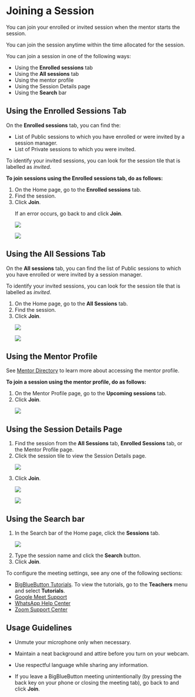 
# Joining a Session

You can join your enrolled or invited session when the mentor starts the session.

<Admonition type="note">
You can join the session anytime within the time allocated for the session.
</Admonition>

<p>You can join a session in one of the following ways:</p>

<ul>
<li>Using the <b>Enrolled sessions</b> tab</li>
<li>Using the <b>All sessions</b> tab</li>
<li>Using the mentor profile</li>
<li>Using the Session Details page</li>
<li>Using the <b>Search</b> bar</li>
</ul>

## Using the Enrolled Sessions Tab

On the **Enrolled sessions** tab, you can find the:

* List of Public sessions to which you have enrolled or were invited by a session manager.
* List of Private sessions to which you were invited.

<p>
    <Admonition type="tip">    
    <p>To identify your invited sessions, you can look for the session tile that is labelled as <i>invited</i>.</p>
    </Admonition>
</p>

**To join sessions using the Enrolled sessions tab, do as follows:**

<ol>
<li>On the Home page, go to the <b>Enrolled sessions</b> tab.</li>
<li>Find the session.</li>
<li>Click <b>Join</b>.
<p>
    <Admonition type="tip">    
    <p>If an error occurs, go back to <PartialExample mentored /> and click <b>Join</b>.</p>
    </Admonition>
</p>
   <Tabs>
   <TabItem value="enrolled session" label="Joining an Enrolled Session" default>
    <p>
        <img src={PortalJoinButton} />
    </p>
   </TabItem>
   <TabItem value="invited session" label="Joining an Invited Session">
   <p>
      <img src={InvitedSessionTileJoin} />
   </p>
   </TabItem>
   </Tabs>
</li>
<JoinStepPortal />
</ol>

## Using the All Sessions Tab

On the **All sessions** tab, you can find the list of Public sessions to which you have enrolled or were invited by a session manager.

<p>
    <Admonition type="tip">    
    <p>To identify your invited sessions, you can look for the session tile that is labelled as <i>invited</i>.</p>
    </Admonition>
</p>

<ol>   
<li>On the Home page, go to the <b>All Sessions</b> tab.</li> 
<li>Find the session.</li>
<li>Click <b>Join</b>.
   <Tabs>
   <TabItem value="enrolled session" label="Joining an Enrolled Session" default>
    <p>
        <img src={PortalJoinButton} />
    </p>
   </TabItem>
   <TabItem value="invited session" label="Joining an Invited Session">
   <p>
      <img src={InvitedSessionTileJoin} />
   </p>
   </TabItem>
   </Tabs>
</li>
<JoinStepPortal />
</ol>

## Using the Mentor Profile

<Admonition type="info">    
<p>See <a href="mentor-directory">Mentor Directory</a> to learn more about accessing the mentor profile.</p>
</Admonition>

<p><b>To join a session using the mentor profile, do as follows:</b></p>
<ol>
<li>On the Mentor Profile page, go to the <b>Upcoming sessions</b> tab.</li>
<li>Click <b>Join</b>.
<p>
    <img src={PortalMentorProfileJoin} />
</p>
</li>
<JoinStepPortal />
</ol>

## Using the Session Details Page

<ol>
<li>Find the session from the <b>All Sessions</b> tab, <b>Enrolled Sessions</b> tab, or the Mentor Profile page.</li>
<li>Click the session tile to view the Session Details page.
<p>
    <img src={PortalSessionTileJoin} />
</p>
</li>
<li>Click <b>Join</b>.
   <Tabs>
   <TabItem value="enrolled session" label="Joining an Enrolled Session" default>
    <p>
        <img src={PortalSessionDetailsJoin} />
    </p>
   </TabItem>
   <TabItem value="invited session" label="Joining an Invited Session">
   <p>
      <img src={InvitedSessionDetailsJoin} />
   </p>
   </TabItem>
   </Tabs>
</li>
<JoinStepPortal />
</ol>

## Using the Search bar

<ol>
<li>In the Search bar of the Home page, click the <b>Sessions</b> tab.
<p>
    <img src={PortalSearchSessions} />
</p>
</li>
<li>Type the session name and click the <b>Search</b> button.</li>
<li>Click <b>Join</b>.</li>
<JoinStepPortal />
</ol>

<p>
   <Admonition type="info">    
   <p>To configure the meeting settings, see any one of the following sections:</p>
   <ul>
   <li><a href="https://bigbluebutton.org">BigBlueButton Tutorials</a>. To view the tutorials, go to the <b>Teachers</b> menu and select <b>Tutorials</b>.</li>
   <li><a href="https://support.google.com/">Google Meet Support</a></li>
   <li><a href="https://www.whatsapp.com/">WhatsApp Help Center</a></li>
   <li><a href="https://zoom.us/">Zoom Support Center</a></li>
   </ul>
   </Admonition>
</p>

## Usage Guidelines

- Unmute your microphone only when necessary.

- Maintain a neat background and attire before you turn on your webcam. 

- Use respectful language while sharing any information.

- If you leave a BigBlueButton meeting unintentionally (by pressing the back key on your phone or closing the meeting tab), go back to <PartialExample mentored /> and click <b>Join</b>.